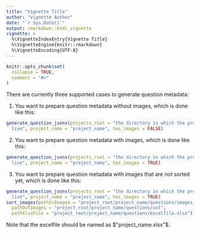 ```yaml
---
title: "Vignette Title"
author: "Vignette Author"
date: "`r Sys.Date()`"
output: rmarkdown::html_vignette
vignette: >
  %\VignetteIndexEntry{Vignette Title}
  %\VignetteEngine{knitr::rmarkdown}
  %\VignetteEncoding{UTF-8}
---
```


```r
knitr::opts_chunk$set(
  collapse = TRUE,
  comment = "#>"
)
```

There are currently three supported cases to generate question metadata:

1. You want to prepare question metadata without images, which is done like 
  this:
```r
generate_question_jsons(projects_root = "the directory in which the projects 
  live", project_name = "project_name", has_images = FALSE)
```
  
2. You want to prepare question metadata with images, which is done like 
  this:
```r
generate_question_jsons(projects_root = "the directory in which the projects 
  live", project_name = "project_name", has_images = TRUE)
```
3. You want to prepare question metadata with images that are not sorted yet, 
  which is done like this:
```r
generate_question_jsons(projects_root = "the directory in which the projects 
  live", project_name = "project_name", has_images = TRUE)
sort_images(pathInImages = "project_root/project_name/questions/images_unsorted", 
  pathOutImages = "project_root/project_name/questions/out",
  pathXlsxFile = "project_root/project_name/questions/excelfile.xlsx"))
```
Note that the excelfile should be named as $"project_name.xlsx"$.
